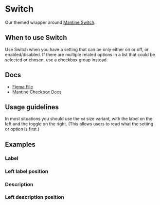 

<Meta of={SwitchStories} />

# Switch

Our themed wrapper around [Mantine Switch](https://mantine.dev/core/switch/).

## When to use Switch

Use Switch when you have a setting that can be only either on or off, or enabled/disabled. If there are multiple related options in a list that could be selected or chosen, use a checkbox group instead.

## Docs

- [Figma File](https://www.figma.com/file/xdNKMROC99J6Z4Sqg6V3JI/Input-%2F-Switch?type=design&node-id=1-96&mode=design&t=0K7GSP6rqj8M2muz-0)
- [Mantine Checkbox Docs](https://mantine.dev/core/switch/)

## Usage guidelines

In most situations you should use the `md` size variant, with the label on the left and the toggle on the right. (This allows users to read what the setting or option is first.)

## Examples

<Canvas of={SwitchStories.Default} />

### Label

<Canvas of={SwitchStories.Label} />

### Left label position

<Canvas of={SwitchStories.LabelLeftPosition} />

### Description

<Canvas of={SwitchStories.Description} />

### Left description position

<Canvas of={SwitchStories.DescriptionLeftPosition} />
